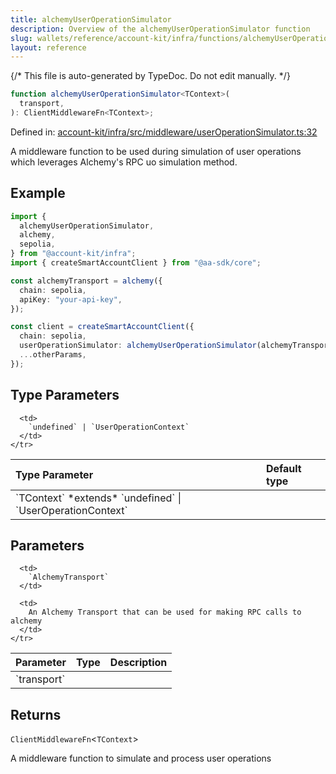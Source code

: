 ```yaml
---
title: alchemyUserOperationSimulator
description: Overview of the alchemyUserOperationSimulator function
slug: wallets/reference/account-kit/infra/functions/alchemyUserOperationSimulator
layout: reference
---
```


{/* This file is auto-generated by TypeDoc. Do not edit manually. */}

```ts
function alchemyUserOperationSimulator<TContext>(
  transport,
): ClientMiddlewareFn<TContext>;
```

Defined in: [account-kit/infra/src/middleware/userOperationSimulator.ts:32](https://github.com/alchemyplatform/aa-sdk/blob/ad165355d980f9a16dd388088895bfc851df8656/account-kit/infra/src/middleware/userOperationSimulator.ts#L32)

A middleware function to be used during simulation of user operations which leverages Alchemy's RPC uo simulation method.

## Example

```ts
import {
  alchemyUserOperationSimulator,
  alchemy,
  sepolia,
} from "@account-kit/infra";
import { createSmartAccountClient } from "@aa-sdk/core";

const alchemyTransport = alchemy({
  chain: sepolia,
  apiKey: "your-api-key",
});

const client = createSmartAccountClient({
  chain: sepolia,
  userOperationSimulator: alchemyUserOperationSimulator(alchemyTransport),
  ...otherParams,
});
```

## Type Parameters

<table>
  <thead>
    <tr>
      <th align="left">Type Parameter</th>
      <th align="left">Default type</th>
    </tr>
  </thead>

  <tbody>
    <tr>
      <td>
        `TContext` *extends* `undefined` | `UserOperationContext`
      </td>

      <td>
        `undefined` | `UserOperationContext`
      </td>
    </tr>

  </tbody>
</table>

## Parameters

<table>
  <thead>
    <tr>
      <th align="left">Parameter</th>
      <th align="left">Type</th>
      <th align="left">Description</th>
    </tr>
  </thead>

  <tbody>
    <tr>
      <td>
        `transport`
      </td>

      <td>
        `AlchemyTransport`
      </td>

      <td>
        An Alchemy Transport that can be used for making RPC calls to alchemy
      </td>
    </tr>

  </tbody>
</table>

## Returns

`ClientMiddlewareFn`\<`TContext`>

A middleware function to simulate and process user operations
